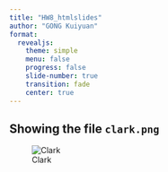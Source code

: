 ```yaml
---
title: "HW8_htmlslides"
author: "GONG Kuiyuan"
format: 
  revealjs:
    theme: simple
    menu: false
    progress: false
    slide-number: true
    transition: fade
    center: true
---
```

## Showing the file `clark.png`

![Clark](clark.png)
